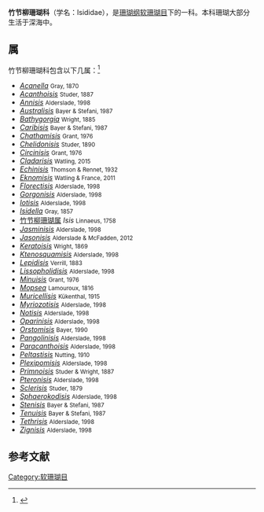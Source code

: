 {{Automatic Taxobox
| taxon = Isididae
| image = Isidella tentaculum - NOAA.jpg
| image_caption =''Isidella tentaculum''
| authority = [[让·文森特·费利克斯·拉莫鲁|Lamouroux]]，1812
}}
'''竹节柳珊瑚科'''（学名：Isididae），是[[珊瑚纲|珊瑚纲]][[软珊瑚目|软珊瑚目]]下的一科。本科珊瑚大部分生活于深海中。

==属==
竹节柳珊瑚科包含以下几属：<ref>{{cite WoRMS |author=L. van Ofwegen |year=2011 |title=Isididae |id=125276 |access-date=January 17, 2012}}</ref>
{{div col|colwidth=16em}}
*''[[Acanella|Acanella]]'' <small>Gray, 1870</small>
*''[[Acanthoisis|Acanthoisis]]'' <small>Studer, 1887</small>
*''[[Annisis|Annisis]]'' <small>Alderslade, 1998</small>
*''[[Australisis|Australisis]]'' <small>Bayer & Stefani, 1987</small>
*''[[Bathygorgia|Bathygorgia]]'' <small>Wright, 1885</small>
*''[[Caribisis|Caribisis]]'' <small>Bayer & Stefani, 1987</small>
*''[[Chathamisis|Chathamisis]]'' <small>Grant, 1976</small>
*''[[Chelidonisis|Chelidonisis]]'' <small>Studer, 1890</small>
*''[[Circinisis|Circinisis]]'' <small>Grant, 1976</small>
*''[[Cladarisis|Cladarisis]]'' <small>Watling, 2015</small>
*''[[Echinisis|Echinisis]]'' <small>Thomson & Rennet, 1932</small>
*''[[Eknomisis|Eknomisis]]'' <small>Watling & France, 2011</small>
*''[[Florectisis|Florectisis]]'' <small>Alderslade, 1998</small>
*''[[Gorgonisis|Gorgonisis]]'' <small>Alderslade, 1998</small>
*''[[Iotisis|Iotisis]]'' <small>Alderslade, 1998</small>
*''[[Isidella|Isidella]]'' <small>Gray, 1857</small>
*[[竹节柳珊瑚属|竹节柳珊瑚属]] ''Isis'' <small>Linnaeus, 1758</small>
*''[[Jasminisis|Jasminisis]]'' <small>Alderslade, 1998</small>
*''[[Jasonisis|Jasonisis]]'' <small>Alderslade & McFadden, 2012</small>
*''[[Keratoisis|Keratoisis]]'' <small>Wright, 1869</small>
*''[[Ktenosquamisis|Ktenosquamisis]]'' <small>Alderslade, 1998</small>
*''[[Lepidisis|Lepidisis]]'' <small>Verrill, 1883</small>
*''[[Lissopholidisis|Lissopholidisis]]'' <small>Alderslade, 1998</small>
*''[[Minuisis|Minuisis]]'' <small>Grant, 1976</small>
*''[[Mopsea|Mopsea]]'' <small>Lamouroux, 1816</small>
*''[[Muricellisis|Muricellisis]]'' <small>Kükenthal, 1915</small>
*''[[Myriozotisis|Myriozotisis]]'' <small>Alderslade, 1998</small>
*''[[Notisis|Notisis]]'' <small>Alderslade, 1998</small>
*''[[Oparinisis|Oparinisis]]'' <small>Alderslade, 1998</small>
*''[[Orstomisis|Orstomisis]]'' <small>Bayer, 1990</small>
*''[[Pangolinisis|Pangolinisis]]'' <small>Alderslade, 1998</small>
*''[[Paracanthoisis|Paracanthoisis]]'' <small>Alderslade, 1998</small>
*''[[Peltastisis|Peltastisis]]'' <small>Nutting, 1910</small>
*''[[Plexipomisis|Plexipomisis]]'' <small>Alderslade, 1998</small>
*''[[Primnoisis|Primnoisis]]'' <small>Studer & Wright, 1887</small>
*''[[Pteronisis|Pteronisis]]'' <small>Alderslade, 1998</small>
*''[[Sclerisis|Sclerisis]]'' <small>Studer, 1879</small>
*''[[Sphaerokodisis|Sphaerokodisis]]'' <small>Alderslade, 1998</small>
*''[[Stenisis|Stenisis]]'' <small>Bayer & Stefani, 1987</small>
*''[[Tenuisis|Tenuisis]]'' <small>Bayer & Stefani, 1987</small>
*''[[Tethrisis|Tethrisis]]'' <small>Alderslade, 1998</small>
*''[[Zignisis|Zignisis]]'' <small>Alderslade, 1998</small>
{{div col end}}


==参考文献==
{{reflist}}

{{Taxonbar|from=Q3276436}}

[[Category:软珊瑚目|Category:软珊瑚目]]